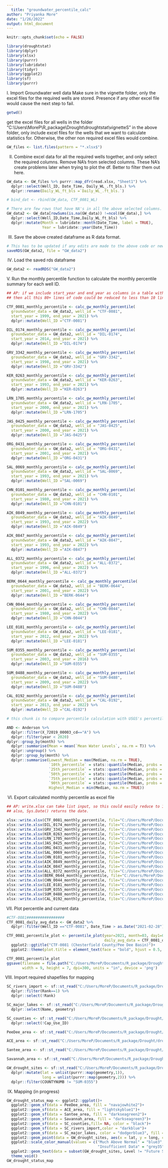 ```yaml
---
  title: "groundwater_percentile_calc"
author: "Priyanka More"
date: "1/26/2022"
output: html_document
---
```

  
  ```r
knitr::opts_chunk$set(echo = FALSE)
```


```r
library(droughtstat)
library(dplyr)
library(xlsx)
library(purrr)
library(lubridate)
library(tidyr)
library(ggplot2)
library(sf)
library(purrr)
```


I. Import Groundwater well data
Make sure in the vignette folder, only the excel files for the required wells are stored. Presence if any other excel file would cause the next step to fail.

```r
getwd()

```

get the excel files for all wells in the folder "C:\\Users\\MoreP\Documents\\R_package\\Drought\\droughtstat\\vignetteS"
in the above folder, only include excel files for the wells that we want to calculate statistics for.
Otherwise, the other non required excel files would combine.

```r
GW_files <- list.files(pattern = "*.xlsx$")
```

II. Combine excel data for all the required wells together, and only select the required columns.
Remove NA's from selected columns. These NA's create problems later when trying to plot the df. 
Better to filter them out here.

```r
GW_data <- GW_files %>% purrr::map_dfr(read.xlsx, "Sheet1") %>%
  dplyr::select(Well_ID, Date_Time, Daily_WL_.ft_bls.) %>%
  dplyr::rename(Daily_WL_ft_bls =`Daily_WL_.ft_bls.`)

# bind_dat <- rbind(GW_data, CTF_0081_WL)

# There are few rows that have NA's in all the above selected columns. Delete these rows.
GW_data2 <- GW_data[rowSums(is.na(GW_data)) !=ncol(GW_data),] %>%
  dplyr::select(Well_ID,Date_Time,Daily_WL_ft_bls) %>%
  dplyr::mutate(Month = lubridate::month(Date_Time, label = TRUE),
                Year = lubridate::year(Date_Time))
```

III. Save the above created dataframe as R data format.

```r
# This has to be updated if any edits are made to the above code or new wells are added in
saveRDS(GW_data2, file = "GW_data2")

```

IV. Load the saved rds dataframe

```r
GW_data2 <- readRDS("GW_data2")
```

V. Run the monthly percentile function to calculate the monthly percentile summary for each well ID.

```r
## AP: if we include start_year and end_year as columns in a table with well_id,
## then all this 80+ lines of code could be reduced to less than 10 lines.

CTF_0081_monthly_percentile <- calc_gw_monthly_percentile(
  groundwater_data = GW_data2, well_id = "CTF-0081", 
  start_year = 1999, end_year = 2021) %>%
  dplyr::mutate(Well_ID ="CTF-0081")

DIL_0174_monthly_percentile <- calc_gw_monthly_percentile(
  groundwater_data = GW_data2, well_id = "DIL-0174", 
  start_year = 2014, end_year = 2021) %>%
  dplyr::mutate(Well_ID ="DIL-0174")

GRV_3342_monthly_percentile <- calc_gw_monthly_percentile(
  groundwater_data = GW_data2, well_id = "GRV-3342", 
  start_year = 1998, end_year = 2021) %>%
  dplyr::mutate(Well_ID ="GRV-3342")

KER_0263_monthly_percentile <- calc_gw_monthly_percentile(
  groundwater_data = GW_data2, well_id = "KER-0263", 
  start_year = 1993, end_year = 2021) %>%
  dplyr::mutate(Well_ID ="KER-0263")

LRN_1705_monthly_percentile <- calc_gw_monthly_percentile(
  groundwater_data = GW_data2, well_id = "LRN-1705", 
  start_year = 2000, end_year = 2021) %>%
  dplyr::mutate(Well_ID ="LRN-1705")

JAS_0425_monthly_percentile <- calc_gw_monthly_percentile(
  groundwater_data = GW_data2, well_id = "JAS-0425", 
  start_year = 2000, end_year = 2021) %>%
  dplyr::mutate(Well_ID ="JAS-0425")

ORG_0431_monthly_percentile <- calc_gw_monthly_percentile(
  groundwater_data = GW_data2, well_id = "ORG-0431", 
  start_year = 2001, end_year = 2021) %>%
  dplyr::mutate(Well_ID ="ORG-0431")

SAL_0069_monthly_percentile <- calc_gw_monthly_percentile(
  groundwater_data = GW_data2, well_id = "SAL-0069", 
  start_year = 1993, end_year = 2021) %>%
  dplyr::mutate(Well_ID ="SAL-0069")

CHN_0101_monthly_percentile <- calc_gw_monthly_percentile(
  groundwater_data = GW_data2, well_id = "CHN-0101", 
  start_year = 1980, end_year = 2021) %>%
  dplyr::mutate(Well_ID ="CHN-0101")

AIK_0849_monthly_percentile <- calc_gw_monthly_percentile(
  groundwater_data = GW_data2, well_id = "AIK-0849", 
  start_year = 1993, end_year = 2022) %>%
  dplyr::mutate(Well_ID ="AIK-0849")

AIK_0847_monthly_percentile <- calc_gw_monthly_percentile(
  groundwater_data = GW_data2, well_id = "AIK-0847", 
  start_year = 1993, end_year = 2022) %>%
  dplyr::mutate(Well_ID ="AIK-0847")

ALL_0372_monthly_percentile <- calc_gw_monthly_percentile(
  groundwater_data = GW_data2, well_id = "ALL-0372", 
  start_year = 1996, end_year = 2022) %>%
  dplyr::mutate(Well_ID ="ALL-0372")

BERK_0644_monthly_percentile <- calc_gw_monthly_percentile(
  groundwater_data = GW_data2, well_id = "BERK-0644", 
  start_year = 2001, end_year = 2022) %>%
  dplyr::mutate(Well_ID ="BERK-0644")

CHN_0044_monthly_percentile <- calc_gw_monthly_percentile(
  groundwater_data = GW_data2, well_id = "CHN-0044", 
  start_year = 1980, end_year = 2022) %>%
  dplyr::mutate(Well_ID ="CHN-0044")

LEE_0181_monthly_percentile <- calc_gw_monthly_percentile(
  groundwater_data = GW_data2, well_id = "LEE-0181", 
  start_year = 2012, end_year = 2022) %>%
  dplyr::mutate(Well_ID ="LEE-0181")

SUM_0355_monthly_percentile <- calc_gw_monthly_percentile(
  groundwater_data = GW_data2, well_id = "SUM-0355", 
  start_year = 2003, end_year = 2016) %>%
  dplyr::mutate(Well_ID ="SUM-0355")

SUM_0488_monthly_percentile <- calc_gw_monthly_percentile(
  groundwater_data = GW_data2, well_id = "SUM-0488", 
  start_year = 2009, end_year = 2022) %>%
  dplyr::mutate(Well_ID ="SUM-0488")

CAL_0192_monthly_percentile <- calc_gw_monthly_percentile(
  groundwater_data = GW_data2, well_id = "CAL-0192", 
  start_year = 2013, end_year = 2022) %>%
  dplyr::mutate(Well_ID ="CAL-0192")
```

```r
# this chunk is to compare percentile calculation with USGS's percentile method. Should be deleted after confirming the methodology (AP:Don't delete your tests.)

AND <- Anderson %>%
  dplyr::filter(X_72019_00003_cd=="A") %>%
  dplyr::filter(year < 2020)
dplyr::group_by(month) %>%
  dplyr::summarise(Mean = mean(`Mean Water Levels`, na.rm = T)) %>%
  dplyr::ungroup() %>%
  dplyr::group_by(month) %>%
  dplyr::summarise(Lowest_Median = max(Median, na.rm = TRUE),
                   `10th_percentile` = stats::quantile(Median, probs = .9, na.rm = TRUE),
                   `25th_percentile` = stats::quantile(Median, probs = .75, na.rm = TRUE),
                   `50th_percentile` = stats::quantile(Median, probs = .5, na.rm = TRUE),
                   `75th_percentile` = stats::quantile(Median, probs = .25, na.rm = TRUE),
                   `90th_percentile` = stats::quantile(Median, probs = .1, na.rm = TRUE),
                   Highest_Median = min(Median, na.rm = TRUE))
```

VI. Export calculated monthly percentile as excel file

```r
## AP: write.xlsx can take list input, so this could easily reduce to 1-2 lines of code.
## also, Sys.Date() returns the date.

xlsx::write.xlsx(CTF_0081_monthly_percentile, file="C:/Users/MoreP/Documents/R_package/Drought/updated_percentile_06_2022.xlsx", sheetName = "CTF-0081", row.names = TRUE)
xlsx::write.xlsx(DIL_0174_monthly_percentile, file="C:/Users/MoreP/Documents/R_package/Drought/updated_percentile_06_2022.xlsx", sheetName = "DIL-0174", row.names = TRUE, append = TRUE)
xlsx::write.xlsx(GRV_3342_monthly_percentile, file="C:/Users/MoreP/Documents/R_package/Drought/updated_percentile_06_2022.xlsx", sheetName = "GRV-3342", row.names = TRUE, append = TRUE)
xlsx::write.xlsx(KER_0263_monthly_percentile, file="C:/Users/MoreP/Documents/R_package/Drought/updated_percentile_06_2022.xlsx", sheetName = "KER-0263", row.names = TRUE, append = TRUE)
xlsx::write.xlsx(LRN_1705_monthly_percentile, file="C:/Users/MoreP/Documents/R_package/Drought/updated_percentile_06_2022.xlsx", sheetName = "LRN-1705", row.names = TRUE, append = TRUE)
xlsx::write.xlsx(JAS_0425_monthly_percentile, file="C:/Users/MoreP/Documents/R_package/Drought/updated_percentile_06_2022.xlsx", sheetName = "JAS-0425", row.names = TRUE, append = TRUE)
xlsx::write.xlsx(ORG_0431_monthly_percentile, file="C:/Users/MoreP/Documents/R_package/Drought/updated_percentile_06_2022.xlsx", sheetName = "ORG-0431", row.names = TRUE, append = TRUE)
xlsx::write.xlsx(SAL_0069_monthly_percentile, file="C:/Users/MoreP/Documents/R_package/Drought/updated_percentile_06_2022.xlsx", sheetName = "SAL-0069", row.names = TRUE, append = TRUE)
xlsx::write.xlsx(CHN_0101_monthly_percentile, file="C:/Users/MoreP/Documents/R_package/Drought/updated_percentile_06_2022.xlsx", sheetName = "CHN-0101", row.names = TRUE, append = TRUE)
xlsx::write.xlsx(AIK_0849_monthly_percentile, file="C:/Users/MoreP/Documents/R_package/Drought/updated_percentile_06_2022.xlsx", sheetName = "AIK-0849", row.names = TRUE, append = TRUE)
xlsx::write.xlsx(AIK_0847_monthly_percentile, file="C:/Users/MoreP/Documents/R_package/Drought/updated_percentile_06_2022.xlsx", sheetName = "AIK-0847", row.names = TRUE, append = TRUE)
xlsx::write.xlsx(ALL_0372_monthly_percentile, file="C:/Users/MoreP/Documents/R_package/Drought/updated_percentile_06_2022.xlsx", sheetName = "ALL-0372", row.names = TRUE, append = TRUE)
xlsx::write.xlsx(BERK_0644_monthly_percentile, file="C:/Users/MoreP/Documents/R_package/Drought/updated_percentile_06_2022.xlsx", sheetName = "BERK-0644", row.names = TRUE, append = TRUE)
xlsx::write.xlsx(CHN_0044_monthly_percentile, file="C:/Users/MoreP/Documents/R_package/Drought/updated_percentile_06_2022.xlsx", sheetName = "CHN-0044", row.names = TRUE, append = TRUE)
xlsx::write.xlsx(LEE_0181_monthly_percentile, file="C:/Users/MoreP/Documents/R_package/Drought/updated_percentile_06_2022.xlsx", sheetName = "LEE-0181", row.names = TRUE, append = TRUE)
xlsx::write.xlsx(SUM_0355_monthly_percentile, file="C:/Users/MoreP/Documents/R_package/Drought/updated_percentile_06_2022.xlsx", sheetName = "SUM-0355", row.names = TRUE, append = TRUE)
xlsx::write.xlsx(SUM_0488_monthly_percentile, file="C:/Users/MoreP/Documents/R_package/Drought/updated_percentile_06_2022.xlsx", sheetName = "SUM-0488", row.names = TRUE, append = TRUE)
xlsx::write.xlsx(CAL_0192_monthly_percentile, file="C:/Users/MoreP/Documents/R_package/Drought/updated_percentile_06_2022.xlsx", sheetName = "CAL-0192", row.names = TRUE, append = TRUE)
```

VII. Plot percentile and current data

```r
#CTF-0081#################
CTF_0081_daily_avg_data <- GW_data2 %>%
  dplyr::filter(Well_ID =="CTF-0081", Date_Time > as.Date("2021-02-28"), Date_Time < as.Date("2022-01-01"))

CTF_0081_percentile_plot <- percentile_plot(year=2021, month=03, day1=01, day15= 15, percentile_data = CTF_0081_monthly_percentile,
                                            daily_avg_data = CTF_0081_daily_avg_data)+
  ggplot2::ggtitle("CTF-0081 (Chesterfield County/Pee Dee Basin)")+
  ggplot2::theme(plot.title = element_text(face = "bold", hjust = 0.5, size = 20))

CTF_0081_percentile_plot
ggsave(filename = file.path("C:/Users/MoreP/Documents/R_package/Drought/droughtstat/plots", "CTF-0081.png"),
       width = 9, height = 7, dpi=300, units = "in", device = 'png')
```

VIII. Import required shapefiles for mapping

```r
SC_rivers_import <- sf::st_read("C:/Users/MoreP/Documents/R_package/Drought/droughtstat/GIS/SC_RiversTA_2.shp") %>%
  dplyr::filter(Rank==1) %>%
  dplyr::select(!Rank)

SC_major_lakes <- sf::st_read("C:/Users/MoreP/Documents/R_package/Drought/droughtstat/GIS/MajorLakesRevised.shp") %>%
  dplyr::select(Name, geometry)

SC_counties <- sf::st_read("C:/Users/MoreP/Documents/R_package/Drought/droughtstat/GIS/SC_Counties_Updated.shp") %>%
  dplyr::select(!Cap_Use_ID)

PeeDee_area <- sf::st_read("C:/Users/MoreP/Documents/R_package/Drought/droughtstat/GIS/PeeDee_DroughtBasin_Dissolve.shp")

ACE_area <- sf::st_read("C:/Users/MoreP/Documents/R_package/Drought/droughtstat/GIS/ACE_DroughtBasin_Dissolve.shp")

Santee_area <- sf::st_read("C:/Users/MoreP/Documents/R_package/Drought/droughtstat/GIS/Santee_DroughtBasin_Dissolve.shp")

Savannah_area <- sf::st_read("C:/Users/MoreP/Documents/R_package/Drought/droughtstat/GIS/Savannah_DroughtBasin_Dissol.shp")

GW_drought_sites <- sf::st_read("C:/Users/MoreP/Documents/R_package/Drought/droughtstat/GIS/GW_DroughtStatus_MapSites.shp") %>%
  dplyr::mutate(lat = unlist(purrr::map(geometry,1)),
                long = unlist(purrr::map(geometry,2))) %>%
  dplyr::filter(COUNTYNUMB != "SUM-0355")

```


IX. Mapping (in progress)

```r

GW_drought_status_map <- ggplot2::ggplot()+
  ggplot2::geom_sf(data = PeeDee_area, fill = "navajowhite2")+
  ggplot2::geom_sf(data = ACE_area, fill = "lightskyblue1")+
  ggplot2::geom_sf(data = Santee_area, fill = "darkseagreen2")+
  ggplot2::geom_sf(data = Savannah_area, fill = "darkseagreen3")+
  ggplot2::geom_sf(data = SC_counties,fill= NA, color = "black")+
  ggplot2::geom_sf(data = SC_rivers_import,color = "darkblue")+
  ggplot2::geom_sf(data = SC_major_lakes, color = "dodgerblue3", fill ="dodgerblue3")+
  ggplot2::geom_point(data = GW_drought_sites, aes(x = lat, y = long, color =Level),shape=15, size = 3)+
  ggplot2::scale_color_manual(values = c("Much Above Normal" = "blue3", "Above Normal" = "cyan1", "Future Site" = "gray85", "High" ="black",
                                         "Insufficient Data" = "grey35", "Normal" = "green", "Much Below Normal" = "red4", "Below Normal" = "orange"), name = "Level")+
  ggplot2::geom_text(data = subset(GW_drought_sites, Level != "Future Site"),aes(x = lat, y = long,label = COUNTYNUMB, hjust=0, vjust=-0.5))+
  theme_void()
GW_drought_status_map


```




